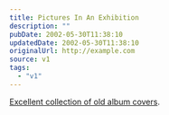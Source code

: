 ```yaml
---
title: Pictures In An Exhibition
description: ""
pubDate: 2002-05-30T11:38:10
updatedDate: 2002-05-30T11:38:10
originalUrl: http://example.com
source: v1
tags:
  - "v1"
---
```


[Excellent collection of old album covers][1].

[1]: http://www.317x.com/imagemenu.html "Old album covers from 317X"
